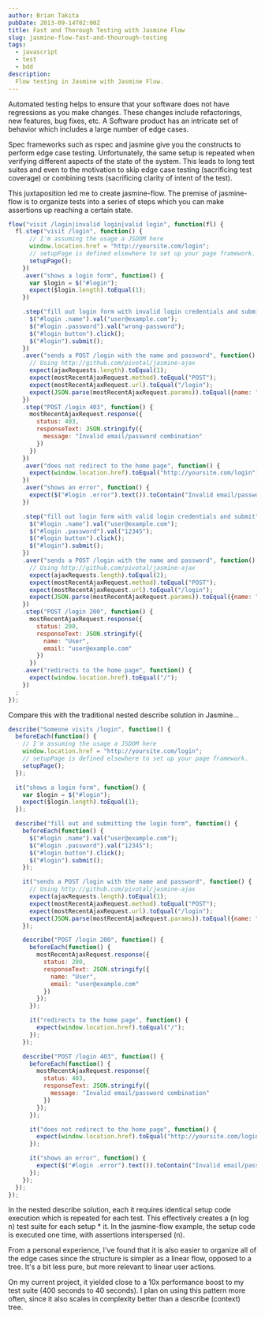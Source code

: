 ```yaml
---
author: Brian Takita
pubDate: 2013-09-14T02:00Z
title: Fast and Thorough Testing with Jasmine Flow
slug: jasmine-flow-fast-and-thourough-testing
tags:
  - javascript
  - test
  - bdd
description:
  Flow testing in Jasmine with Jasmine Flow.
---
```


Automated testing helps to ensure that your software does not have regressions as you make changes. These changes 
include refactorings, new features, bug fixes, etc. A Software product has an intricate set of behavior which
includes a large number of edge cases.

<p>
	<Van dom={
		V_fragment(props,
			`I'm a `,
			a({ ...props, href: '/posts/automated-black-box-testing' },
				'fan of black box'),
			` testing, because it is decoupled from the implementation. The implication is the `,
			V_atb({ ctx: props.ctx,
				href: 'http://briantakita.wordpress.com/2013/09/15/why-its-better-to-strive-toward-accomplishment-rather-than-method/'
			},
				b('what'),
				` is verified, rather than the `,
				b('how')),
			`.`)
	}/>
</p>

Spec frameworks such as rspec and jasmine give you the constructs to perform edge case testing. Unfortunately, the
same setup is repeated when verifying different aspects of the state of the system. This leads to long test suites
and even to the motivation to skip edge case testing (sacrificing test coverage) or combining tests (sacrificing
clarity of intent of the test).

This juxtaposition led me to create jasmine-flow. The premise of jasmine-flow is to organize tests into a series of
steps which you can make assertions up reaching a certain state.

```js
flow("visit /login|invalid login|valid login", function(fl) {
  fl.step("visit /login", function() {
      // I'm assuming the usage a JSDOM here
      window.location.href = "http://yoursite.com/login";
      // setupPage is defined elsewhere to set up your page framework.
      setupPage();
    })
    .aver("shows a login form", function() {
      var $login = $("#login");
      expect($login.length).toEqual(1);
    })

    .step("fill out login form with invalid login credentials and submit", function() {
      $("#login .name").val("user@example.com");
      $("#login .password").val("wrong-password");
      $("#login button").click();
      $("#login").submit();
    })
    .aver("sends a POST /login with the name and password", function() {
      // Using http://github.com/pivotal/jasmine-ajax
      expect(ajaxRequests.length).toEqual(1);
      expect(mostRecentAjaxRequest.method).toEqual("POST");
      expect(mostRecentAjaxRequest.url).toEqual("/login");
      expect(JSON.parse(mostRecentAjaxRequest.params)).toEqual({name: "user@example.com", password: "wrong-password"});
    })
    .step("POST /login 403", function() {
      mostRecentAjaxRequest.response({
        status: 403,
        responseText: JSON.stringify({
          message: "Invalid email/password combination"
        })
      })
    })
    .aver("does not redirect to the home page", function() {
      expect(window.location.href).toEqual("http://yoursite.com/login");
    })
    .aver("shows an error", function() {
      expect($("#login .error").text()).toContain("Invalid email/password combination");
    })

    .step("fill out login form with valid login credentials and submit", function() {
      $("#login .name").val("user@example.com");
      $("#login .password").val("12345");
      $("#login button").click();
      $("#login").submit();
    })
    .aver("sends a POST /login with the name and password", function() {
      // Using http://github.com/pivotal/jasmine-ajax
      expect(ajaxRequests.length).toEqual(2);
      expect(mostRecentAjaxRequest.method).toEqual("POST");
      expect(mostRecentAjaxRequest.url).toEqual("/login");
      expect(JSON.parse(mostRecentAjaxRequest.params)).toEqual({name: "user@example.com", password: "12345"});
    })
    .step("POST /login 200", function() {
      mostRecentAjaxRequest.response({
        status: 200,
        responseText: JSON.stringify({
          name: "User",
          email: "user@example.com"
        })
      })
    .aver("redirects to the home page", function() {
      expect(window.location.href).toEqual("/");
    })
  ;
});
```

Compare this with the traditional nested describe solution in Jasmine...

```js
describe("Someone visits /login", function() {
  beforeEach(function() {
    // I'm assuming the usage a JSDOM here
    window.location.href = "http://yoursite.com/login";
    // setupPage is defined elsewhere to set up your page framework.
    setupPage();
  });

  it("shows a login form", function() {
    var $login = $("#login");
    expect($login.length).toEqual(1);
  });

  describe("fill out and submitting the login form", function() {
    beforeEach(function() {
      $("#login .name").val("user@example.com");
      $("#login .password").val("12345");
      $("#login button").click();
      $("#login").submit();
    });

    it("sends a POST /login with the name and password", function() {
      // Using http://github.com/pivotal/jasmine-ajax
      expect(ajaxRequests.length).toEqual(1);
      expect(mostRecentAjaxRequest.method).toEqual("POST");
      expect(mostRecentAjaxRequest.url).toEqual("/login");
      expect(JSON.parse(mostRecentAjaxRequest.params)).toEqual({name: "user@example.com", password: "12345"});
    });

    describe("POST /login 200", function() {
      beforeEach(function() {
        mostRecentAjaxRequest.response({
          status: 200,
          responseText: JSON.stringify({
            name: "User",
            email: "user@example.com"
          })
        });
      });

      it("redirects to the home page", function() {
        expect(window.location.href).toEqual("/");
      });
    });

    describe("POST /login 403", function() {
      beforeEach(function() {
        mostRecentAjaxRequest.response({
          status: 403,
          responseText: JSON.stringify({
            message: "Invalid email/password combination"
          })
        });
      });

      it("does not redirect to the home page", function() {
        expect(window.location.href).toEqual("http://yoursite.com/login");
      });

      it("shows an error", function() {
        expect($("#login .error").text()).toContain("Invalid email/password combination");
      });
    });
  });
});
```

In the nested describe solution, each it requires identical setup code execution which is repeated for each test.
This effectively creates a (n log n) test suite for each setup * it. In the jasmine-flow example, the setup code is
executed one time, with assertions interspersed (n).

From a personal experience, I've found that it is also easier to organize all of the edge cases since the structure
is simpler as a linear flow, opposed to a tree. It's a bit less pure, but more relevant to linear user actions.

On my current project, it yielded close to a 10x performance boost to my test suite (400 seconds to 40 seconds). I
plan on using this pattern more often, since it also scales in complexity better than a describe (context) tree.
